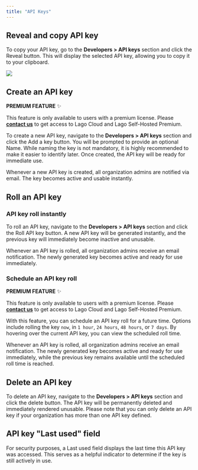 ```yaml
---
title: "API Keys"
---
```


## Reveal and copy API key
To copy your API key, go to the **Developers > API keys** section and click the Reveal button. 
This will display the selected API key, allowing you to copy it to your clipboard.

<Frame caption="Reveal your API keys">
<img src="/guide/security/images/reveal-api-key.png" />
</Frame>

## Create an API key
<Info>

**PREMIUM FEATURE** ✨

This feature is only available to users with a premium license. Please
**[contact us](mailto:hello@getlago.com)** to get access to Lago Cloud and Lago
Self-Hosted Premium.

</Info>

To create a new API key, navigate to the **Developers > API keys** section and click the Add a key button.
You will be prompted to provide an optional Name. While naming the key is not mandatory, it is highly recommended to make it easier to identify later. Once created, the API key will be ready for immediate use.

Whenever a new API key is created, all organization admins are notified via email. The key becomes active and usable instantly.

## Roll an API key

### API key roll instantly
To roll an API key, navigate to the **Developers > API keys** section and click the Roll API key button. A new API key will be generated instantly, and the previous key will immediately become inactive and unusable.

Whenever an API key is rolled, all organization admins receive an email notification. The newly generated key becomes active and ready for use immediately.

### Schedule an API key roll
<Info>

**PREMIUM FEATURE** ✨

This feature is only available to users with a premium license. Please
**[contact us](mailto:hello@getlago.com)** to get access to Lago Cloud and Lago
Self-Hosted Premium.

</Info>

With this feature, you can schedule an API key roll for a future time. Options include rolling the key `now`, in `1 hour`, `24 hours`, `48 hours`, or `7 days`. By hovering over the current API key, you can view the scheduled roll time.

Whenever an API key is rolled, all organization admins receive an email notification. The newly generated key becomes active and ready for use immediately, while the previous key remains available until the scheduled roll time is reached.


## Delete an API key
To delete an API key, navigate to the **Developers > API keys** section and click the delete button. The API key will be permanently deleted and immediately rendered unusable.
Please note that you can only delete an API key if your organization has more than one API key defined.


## API key "Last used" field
For security purposes, a Last used field displays the last time this API key was accessed. This serves as a helpful indicator to determine if the key is still actively in use.